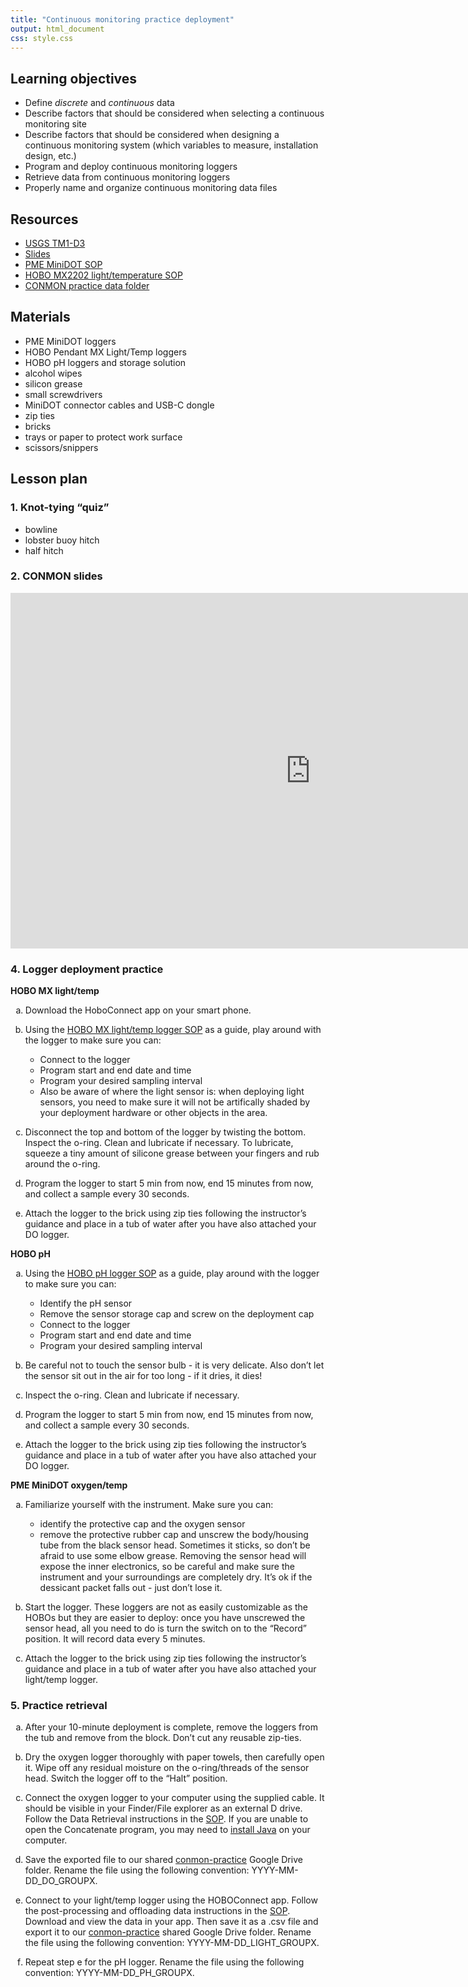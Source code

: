 ```yaml
---
title: "Continuous monitoring practice deployment"
output: html_document
css: style.css
---
```


## Learning objectives

* Define *discrete* and *continuous* data
* Describe factors that should be considered when selecting a continuous monitoring site
* Describe factors that should be considered when designing a continuous monitoring system (which variables to measure, installation design, etc.)
* Program and deploy continuous monitoring loggers
* Retrieve data from continuous monitoring loggers
* Properly name and organize continuous monitoring data files


## Resources

* [USGS TM1-D3](https://pubs.usgs.gov/tm/2006/tm1D3/pdf/TM1D3.pdf)
* [Slides](https://docs.google.com/presentation/d/1G7hgNhtZciZUJGy8lcRW-A57cRLWK2LmEA4Hlgndnng/)
* [PME MiniDOT SOP](https://smr-monitoring.github.io/sop/do-logger-pme.html)
* [HOBO MX2202 light/temperature SOP](https://smr-monitoring.github.io/sop/light-temp-logger-hobo.html)
* [CONMON practice data folder](https://drive.google.com/drive/folders/1c7jRuruyRQ1XK1NwUmhh8p1N0XJrPela?usp=sharing)


## Materials

* PME MiniDOT loggers
* HOBO Pendant MX Light/Temp loggers
* HOBO pH loggers and storage solution
* alcohol wipes
* silicon grease
* small screwdrivers
* MiniDOT connector cables and USB-C dongle
* zip ties
* bricks
* trays or paper to protect work surface
* scissors/snippers


## Lesson plan

### 1. Knot-tying "quiz"

* bowline
* lobster buoy hitch
* half hitch


### 2. CONMON slides
<iframe src="https://docs.google.com/presentation/d/1G7hgNhtZciZUJGy8lcRW-A57cRLWK2LmEA4Hlgndnng/embed?start=false&loop=false&delayms=5000" frameborder="0" width="960" height="569" allowfullscreen="true" mozallowfullscreen="true" webkitallowfullscreen="true" data-external="1"></iframe>

### 4. Logger deployment practice

**HOBO MX light/temp**

a. Download the HoboConnect app on your smart phone.

b. Using the [HOBO MX light/temp logger SOP](https://smr-monitoring.github.io/sop/light-temp-logger-hobo.html) as a guide, play around with the logger to make sure you can:
      
    * Connect to the logger
    * Program start and end date and time
    * Program your desired sampling interval
    * Also be aware of where the light sensor is: when deploying light sensors, you       need to make sure it will not be artifically shaded by your deployment  hardware or other objects in the area.

c. Disconnect the top and bottom of the logger by twisting the bottom. Inspect the o-ring. Clean and lubricate if necessary. To lubricate, squeeze a tiny amount of silicone grease between your fingers and rub around the o-ring.  

c. Program the logger to start 5 min from now, end 15 minutes from now, and collect a sample every 30 seconds.

d. Attach the logger to the brick using zip ties following the instructor's guidance and place in a tub of water after you have also attached your DO logger. 

**HOBO pH**

a. Using the [HOBO pH logger SOP](https://smr-monitoring.github.io/sop/ph-logger-hobo.html) as a guide, play around with the logger to make sure you can:
      
    * Identify the pH sensor
    * Remove the sensor storage cap and screw on the deployment cap
    * Connect to the logger
    * Program start and end date and time
    * Program your desired sampling interval
  
b. Be careful not to touch the sensor bulb - it is very delicate. Also don't let the sensor sit out in the air for too long - if it dries, it dies!

c. Inspect the o-ring. Clean and lubricate if necessary.   

c. Program the logger to start 5 min from now, end 15 minutes from now, and collect a sample every 30 seconds.

d. Attach the logger to the brick using zip ties following the instructor's guidance and place in a tub of water after you have also attached your DO logger. 


**PME MiniDOT oxygen/temp**

a. Familiarize yourself with the instrument. Make sure you can:

    * identify the protective cap and the oxygen sensor
    * remove the protective rubber cap and unscrew the body/housing tube from the black sensor head. Sometimes it sticks, so don't be afraid to use some elbow grease. Removing the sensor head will expose the inner electronics, so be careful and make sure the instrument and your surroundings are completely dry. It's ok if the dessicant packet falls out - just don't lose it.
  
b. Start the logger. These loggers are not as easily customizable as the HOBOs but they are easier to deploy: once you have unscrewed the sensor head, all you need to do is turn the switch on to the "Record" position. It will record data every 5 minutes.

c. Attach the logger to the brick using zip ties following the instructor's guidance and place in a tub of water after you have also attached your light/temp logger. 

### 5. Practice retrieval

a. After your 10-minute deployment is complete, remove the loggers from the tub and remove from the block. Don't cut any reusable zip-ties.

b. Dry the oxygen logger thoroughly with paper towels, then carefully open it. Wipe off any residual moisture on the o-ring/threads of the sensor head. Switch the logger off to the "Halt" position.

c. Connect the oxygen logger to your computer using the supplied cable. It should be visible in your Finder/File explorer as an external D drive. Follow the Data Retrieval instructions in the [SOP](https://smr-monitoring.github.io/sop/do-logger-pme.html). If you are unable to open the Concatenate program, you may need to [install Java](https://www.java.com/en/download/help/download_options.html) on your computer.

d. Save the exported file to our shared [conmon-practice](https://drive.google.com/drive/folders/1c7jRuruyRQ1XK1NwUmhh8p1N0XJrPela?usp=sharing) Google Drive folder. Rename the file using the following convention: YYYY-MM-DD_DO_GROUPX. 

e. Connect to your light/temp logger using the HOBOConnect app. Follow the post-processing and offloading data instructions in the [SOP](https://smr-monitoring.github.io/sop/light-temp-logger-hobo.html). Download and view the data in your app. Then save it as a .csv file and export it to our [conmon-practice](https://drive.google.com/drive/folders/1c7jRuruyRQ1XK1NwUmhh8p1N0XJrPela?usp=sharing) shared Google Drive folder. Rename the file using the following convention: YYYY-MM-DD_LIGHT_GROUPX.

f. Repeat step e for the pH logger. Rename the file using the following convention: YYYY-MM-DD_PH_GROUPX.




